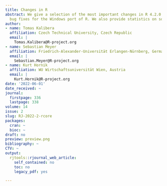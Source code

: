```yaml
---
title: Changes in R
abstract: We give a selection of the most important changes in R 4.2.0 and of subsequent
  bug fixes for the Windows port of R. We also provide statistics on source code commits.
author:
- name: Tomas Kalibera
  affiliation: Czech Technical University, Czech Republic
  email: |
    Tomas.Kalibera@R-project.org
- name: Sebastian Meyer
  affiliation: Friedrich-Alexander-Universität Erlangen-Nürnberg, Germany
  email: |
    Sebastian.Meyer@R-project.org
- name: Kurt Hornik
  affiliation: WU Wirtschaftsuniversität Wien, Austria
  email: |
    Kurt.Hornik@R-project.org
date: '2022-06-01'
date_received: ~
journal:
  firstpage: 336
  lastpage: 338
volume: 14
issue: 2
slug: RJ-2022-2-rcore
packages:
  cran: ~
  bioc: ~
draft: no
preview: preview.png
bibliography: ~
CTV: ~
output:
  rjtools::rjournal_web_article:
    self_contained: no
    toc: no
    legacy_pdf: yes

---
```

